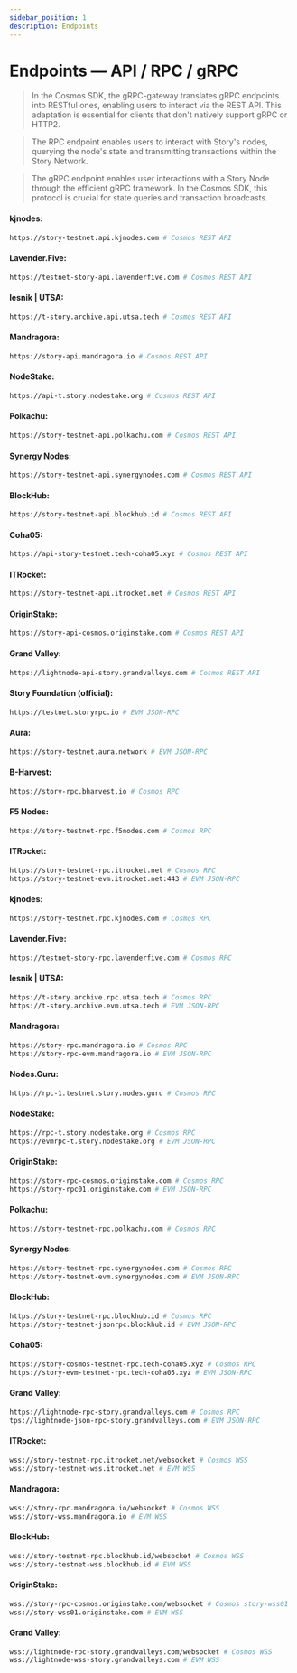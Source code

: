 ```yaml
---
sidebar_position: 1
description: Endpoints
---
```



# Endpoints — API / RPC / gRPC

> In the Cosmos SDK, the gRPC-gateway translates gRPC endpoints into RESTful ones, enabling users to interact via the REST API. This adaptation is essential for clients that don't natively support gRPC or HTTP2.

> The RPC endpoint enables users to interact with Story's nodes, querying the node's state and transmitting transactions within the Story Network.

> The gRPC endpoint enables user interactions with a Story Node through the efficient gRPC framework. In the Cosmos SDK, this protocol is crucial for state queries and transaction broadcasts.

<Tabs>
  <TabItem value="api" label="API" default>

#### kjnodes:
```bash
https://story-testnet.api.kjnodes.com # Cosmos REST API
```

#### Lavender.Five:
```bash
https://testnet-story-api.lavenderfive.com # Cosmos REST API
```

#### lesnik | UTSA:
```bash
https://t-story.archive.api.utsa.tech # Cosmos REST API
```

#### Mandragora:
```bash
https://story-api.mandragora.io # Cosmos REST API
```

#### NodeStake:
```bash
https://api-t.story.nodestake.org # Cosmos REST API
```
    
#### Polkachu:
```bash
https://story-testnet-api.polkachu.com # Cosmos REST API
```

#### Synergy Nodes:
```bash
https://story-testnet-api.synergynodes.com # Cosmos REST API
```

#### BlockHub:
```bash
https://story-testnet-api.blockhub.id # Cosmos REST API
```

#### Coha05:
```bash
https://api-story-testnet.tech-coha05.xyz # Cosmos REST API
```

#### ITRocket: 
```bash
https://story-testnet-api.itrocket.net # Cosmos REST API
```
    
#### OriginStake:
```bash
https://story-api-cosmos.originstake.com # Cosmos REST API
```

#### Grand Valley: 
```bash
https://lightnode-api-story.grandvalleys.com # Cosmos REST API
```

  </TabItem>
  <TabItem value="rpc" label="RPC">

#### Story Foundation (official):
```bash
https://testnet.storyrpc.io # EVM JSON-RPC
```

#### Aura: 
```bash
https://story-testnet.aura.network # EVM JSON-RPC
```

#### B-Harvest: 
```bash 
https://story-rpc.bharvest.io # Cosmos RPC
```

#### F5 Nodes:
```bash
https://story-testnet-rpc.f5nodes.com # Cosmos RPC
```

#### ITRocket: 
```bash
https://story-testnet-rpc.itrocket.net # Cosmos RPC
https://story-testnet-evm.itrocket.net:443 # EVM JSON-RPC
```

#### kjnodes:
```bash
https://story-testnet.rpc.kjnodes.com # Cosmos RPC
```

#### Lavender.Five:
```bash
https://testnet-story-rpc.lavenderfive.com # Cosmos RPC
```

#### lesnik | UTSA:
```bash
https://t-story.archive.rpc.utsa.tech # Cosmos RPC
https://t-story.archive.evm.utsa.tech # EVM JSON-RPC
```

#### Mandragora:
```bash
https://story-rpc.mandragora.io # Cosmos RPC
https://story-rpc-evm.mandragora.io # EVM JSON-RPC
```

#### Nodes.Guru: 
```bash
https://rpc-1.testnet.story.nodes.guru # Cosmos RPC
```

#### NodeStake:
```bash
https://rpc-t.story.nodestake.org # Cosmos RPC
https://evmrpc-t.story.nodestake.org # EVM JSON-RPC
```

#### OriginStake:
```bash
https://story-rpc-cosmos.originstake.com # Cosmos RPC
https://story-rpc01.originstake.com # EVM JSON-RPC
```

#### Polkachu:
```bash
https://story-testnet-rpc.polkachu.com # Cosmos RPC
```

#### Synergy Nodes:
```bash
https://story-testnet-rpc.synergynodes.com # Cosmos RPC
https://story-testnet-evm.synergynodes.com # EVM JSON-RPC
```

#### BlockHub:
```bash
https://story-testnet-rpc.blockhub.id # Cosmos RPC
https://story-testnet-jsonrpc.blockhub.id # EVM JSON-RPC
```

#### Coha05:
```bash
https://story-cosmos-testnet-rpc.tech-coha05.xyz # Cosmos RPC
https://story-evm-testnet-rpc.tech-coha05.xyz # EVM JSON-RPC
```

#### Grand Valley: 
```bash
https://lightnode-rpc-story.grandvalleys.com # Cosmos RPC
tps://lightnode-json-rpc-story.grandvalleys.com # EVM JSON-RPC
```

  </TabItem>
  <TabItem value="WebSocket" label="WebSocket">

#### ITRocket: 
```bash
wss://story-testnet-rpc.itrocket.net/websocket # Cosmos WSS
wss://story-testnet-wss.itrocket.net # EVM WSS
```

#### Mandragora:
```bash
wss://story-rpc.mandragora.io/websocket # Cosmos WSS
wss://story-wss.mandragora.io # EVM WSS
```

#### BlockHub:
```bash
wss://story-testnet-rpc.blockhub.id/websocket # Cosmos WSS
wss://story-testnet-wss.blockhub.id # EVM WSS
```

#### OriginStake:
```bash
wss://story-rpc-cosmos.originstake.com/websocket # Cosmos story-wss01
wss://story-wss01.originstake.com # EVM WSS
```

#### Grand Valley: 
```bash
wss://lightnode-rpc-story.grandvalleys.com/websocket # Cosmos WSS
wss://lightnode-wss-story.grandvalleys.com # EVM WSS
```

  </TabItem>
</Tabs>
